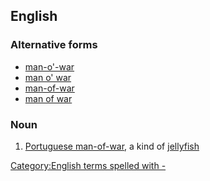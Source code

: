 ==English==

===Alternative forms===
*[[man-o'-war]]
*[[man o' war]]
*[[man-of-war]]
*[[man of war]]

===Noun===
{{en-noun|sg=[[man]]-[[o-]][[war]]|men-o-war}}

# [[Portuguese man-of-war]], a kind of [[jellyfish]]
[[Category:English terms spelled with -]]